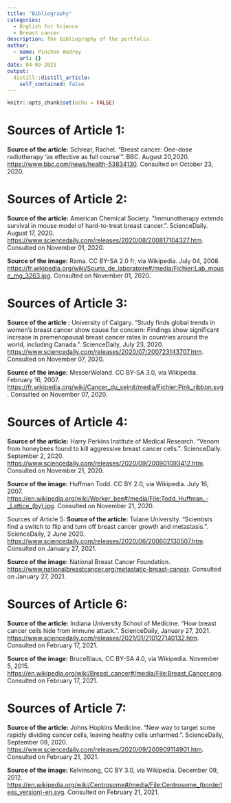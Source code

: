 ```yaml
---
title: "Bibliography"
categories: 
  - English for Science
  - Breast cancer 
description: The bibliography of the portfolio. 
author:
  - name: Pinchon Audrey
    url: {}
date: 04-09-2021
output:
  distill::distill_article:
    self_contained: false
---
```


```r
knitr::opts_chunk$set(echo = FALSE)
```

# Sources of Article 1: 
**Source of the article:** Schrear, Rachel. “Breast cancer: One-dose radiotherapy ‘as effective as full course’”. BBC. August 20,2020. <https://www.bbc.com/news/health-53834130>. Consulted on October 23, 2020.


# Sources of Article 2: 
**Source of the article:** American Chemical Society. "Immunotherapy extends survival in mouse model of hard-to-treat breast cancer.". ScienceDaily. August 17, 2020. <https://www.sciencedaily.com/releases/2020/08/200817104327.htm>. Consulted on November 01, 2020.

**Source of the image:** Rama. CC BY-SA 2.0 fr, via Wikipedia. July 04, 2008. <https://fr.wikipedia.org/wiki/Souris_de_laboratoire#/media/Fichier:Lab_mouse_mg_3263.jpg>. Consulted on November 01, 2020.


# Sources of Article 3: 
**Source of the article :** University of Calgary. "Study finds global trends in women's breast cancer show cause for concern: Findings show significant increase in premenopausal breast cancer rates in countries around the world, including Canada.". ScienceDaily, July 23, 2020. <https://www.sciencedaily.com/releases/2020/07/200723143707.htm>. Consulted on November 07, 2020.

**Source of the image:** MesserWoland. CC BY-SA 3.0, via Wikipedia. February 16, 2007. <https://fr.wikipedia.org/wiki/Cancer_du_sein#/media/Fichier:Pink_ribbon.svg>. Consulted on November 07, 2020.


# Sources of Article 4: 
**Source of the article:** Harry Perkins Institute of Medical Research. "Venom from honeybees found to kill aggressive breast cancer cells.". ScienceDaily. September 2, 2020. <https://www.sciencedaily.com/releases/2020/09/200901093412.htm>. Consulted on November 21, 2020.

**Source of the image:** Huffman Todd. CC BY 2.0, via Wikipedia. July 16, 2007. <https://en.wikipedia.org/wiki/Worker_bee#/media/File:Todd_Huffman_-_Lattice_(by).jpg>. Consulted on November 21, 2020.


Sources of Article 5: 
**Source of the article:** Tulane University. "Scientists find a switch to flip and turn off breast cancer growth and metastasis.”. ScienceDaily, 2 June 2020. <https://www.sciencedaily.com/releases/2020/06/200602130507.htm>. Consulted on January 27, 2021.

**Source of the image:** National Breast Cancer Foundation. <https://www.nationalbreastcancer.org/metastatic-breast-cancer>. Consulted on January 27, 2021.


# Sources of Article 6: 
**Source of the article:** Indiana University School of Medicine. "How breast cancer cells hide from immune attack.”. ScienceDaily, January 27, 2021. <https://www.sciencedaily.com/releases/2021/01/210127140132.htm>. Consulted on February 17, 2021.

**Source of the image:** BruceBlaus, CC BY-SA 4.0, via Wikipedia. November 5, 2015. <https://en.wikipedia.org/wiki/Breast_cancer#/media/File:Breast_Cancer.png>. Consulted on February 17, 2021.


# Sources of Article 7: 
**Source of the article:** Johns Hopkins Medicine. "New way to target some rapidly dividing cancer cells, leaving healthy cells unharmed.". ScienceDaily, September 09, 2020. <https://www.sciencedaily.com/releases/2020/09/200909114901.htm>. Consulted on February 21, 2021.

**Source of the image:** Kelvinsong, CC BY 3.0, via Wikipedia. December 09, 2012. <https://en.wikipedia.org/wiki/Centrosome#/media/File:Centrosome_(borderless_version)-en.svg>. Consulted on February 21, 2021.


